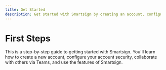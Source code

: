 ```yaml
---
title: Get Started
description: Get started with Smartsign by creating an account, configuring your account security, collaborating with others via Teams, and using the basic features of Smartsign.
---
```


# First Steps

This is a step-by-step guide to getting started with Smartsign. You'll learn how to create a new account, configure your account security, collaborate with others via Teams, and use the features of Smartsign.
